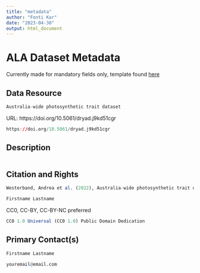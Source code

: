 ```yaml
---
title: "metadata"
author: "Fonti Kar"
date: "2023-04-30"
output: html_document
---
```


# ALA Dataset Metadata

Currently made for mandatory fields only, template found [here](https://support.ala.org.au/support/solutions/articles/6000261427-sharing-a-dataset-with-the-ala#minimum-fields)

## Data Resource

```r
Australia-wide photosynthetic trait dataset
```
URL: https://doi.org/10.5061/dryad.j9kd51cgr

```r
https://doi.org/10.5061/dryad.j9kd51cgr
```

## Description

```r

```

## Citation and Rights

```r
Westerband, Andrea et al. (2022), Australia-wide photosynthetic trait dataset, Dryad, Dataset, https://doi.org/10.5061/dryad.j9kd51cgr
```

```r
Firstname Lastname
```

CC0, CC-BY, CC-BY-NC preferred

```r
CC0 1.0 Universal (CC0 1.0) Public Domain Dedication
```

## Primary Contact(s) 

```r
Firstname Lastname
```

```r
youremail@email.com
```


